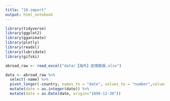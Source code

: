 ```yaml
---
title: "10-import"
output: html_notebook
---
```


```r
library(tidyverse)
library(ggplot2)
library(gganimate)
library(plotly)
library(readxl)
library(lubridate)
library(gifski)
```


```r
abroad_raw <- read_excel("data/【海外】疫情数据.xlsx")
```

```r
data <- abroad_raw %>% 
  select(-name) %>% 
  pivot_longer(-country, names_to = "date", values_to = "number",values_drop_na = TRUE)%>%
  mutate(date = as.integer(date)) %>% 
  mutate(date = as.Date(date, origin="1899-12-30")) 
  
```



